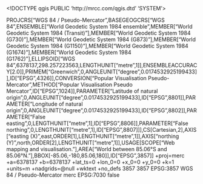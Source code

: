 <!DOCTYPE qgis PUBLIC 'http://mrcc.com/qgis.dtd' 'SYSTEM'>
<qgis version="3.36.0-Maidenhead">
  <identifier></identifier>
  <parentidentifier></parentidentifier>
  <language></language>
  <type></type>
  <title></title>
  <abstract></abstract>
  <contact>
    <name></name>
    <organization></organization>
    <position></position>
    <voice></voice>
    <fax></fax>
    <email></email>
    <role></role>
  </contact>
  <links/>
  <dates/>
  <fees></fees>
  <encoding></encoding>
  <crs>
    <spatialrefsys nativeFormat="Wkt">
      <wkt>PROJCRS["WGS 84 / Pseudo-Mercator",BASEGEOGCRS["WGS 84",ENSEMBLE["World Geodetic System 1984 ensemble",MEMBER["World Geodetic System 1984 (Transit)"],MEMBER["World Geodetic System 1984 (G730)"],MEMBER["World Geodetic System 1984 (G873)"],MEMBER["World Geodetic System 1984 (G1150)"],MEMBER["World Geodetic System 1984 (G1674)"],MEMBER["World Geodetic System 1984 (G1762)"],ELLIPSOID["WGS 84",6378137,298.257223563,LENGTHUNIT["metre",1]],ENSEMBLEACCURACY[2.0]],PRIMEM["Greenwich",0,ANGLEUNIT["degree",0.0174532925199433]],ID["EPSG",4326]],CONVERSION["Popular Visualisation Pseudo-Mercator",METHOD["Popular Visualisation Pseudo Mercator",ID["EPSG",1024]],PARAMETER["Latitude of natural origin",0,ANGLEUNIT["degree",0.0174532925199433],ID["EPSG",8801]],PARAMETER["Longitude of natural origin",0,ANGLEUNIT["degree",0.0174532925199433],ID["EPSG",8802]],PARAMETER["False easting",0,LENGTHUNIT["metre",1],ID["EPSG",8806]],PARAMETER["False northing",0,LENGTHUNIT["metre",1],ID["EPSG",8807]]],CS[Cartesian,2],AXIS["easting (X)",east,ORDER[1],LENGTHUNIT["metre",1]],AXIS["northing (Y)",north,ORDER[2],LENGTHUNIT["metre",1]],USAGE[SCOPE["Web mapping and visualisation."],AREA["World between 85.06°S and 85.06°N."],BBOX[-85.06,-180,85.06,180]],ID["EPSG",3857]]</wkt>
      <proj4>+proj=merc +a=6378137 +b=6378137 +lat_ts=0 +lon_0=0 +x_0=0 +y_0=0 +k=1 +units=m +nadgrids=@null +wktext +no_defs</proj4>
      <srsid>3857</srsid>
      <srid>3857</srid>
      <authid>EPSG:3857</authid>
      <description>WGS 84 / Pseudo-Mercator</description>
      <projectionacronym>merc</projectionacronym>
      <ellipsoidacronym>EPSG:7030</ellipsoidacronym>
      <geographicflag>false</geographicflag>
    </spatialrefsys>
  </crs>
  <extent>
    <spatial maxx="0" maxy="0" miny="0" minz="0" maxz="0" dimensions="2" minx="0" crs="EPSG:3857"/>
    <temporal>
      <period>
        <start></start>
        <end></end>
      </period>
    </temporal>
  </extent>
</qgis>
